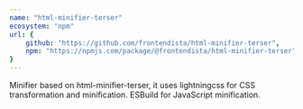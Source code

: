 ```yaml
---
name: "html-minifier-terser"
ecosystem: "npm"
url: {
	github: "https://github.com/frontendista/html-minifier-terser",
	npm: "https://npmjs.com/package/@frontendista/html-minifier-terser"
}
---
```


Minifier based on html-minifier-terser, it uses lightningcss for CSS transformation and minification. ESBuild for JavaScript minification.
